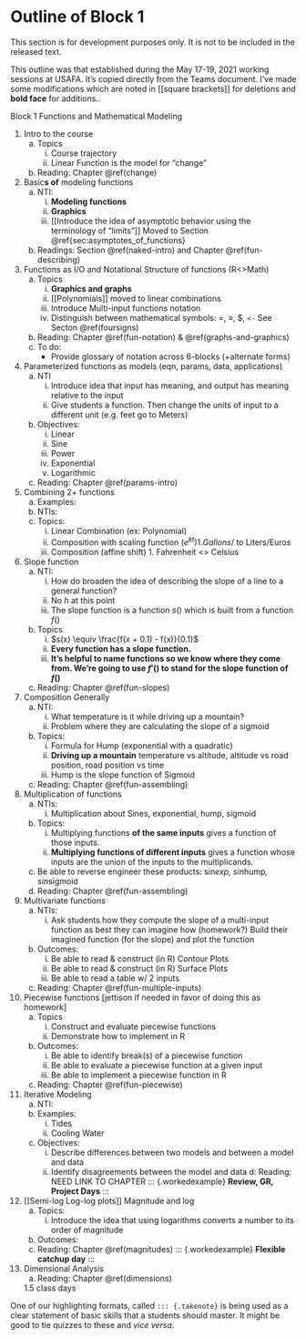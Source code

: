# Outline of Block 1 {.unnumbered}

::: {.todo}
This section is for development purposes only. It is not to be included in the released text.
:::

This outline was that established during the May 17-19, 2021 working sessions at USAFA. It's copied directly from the Teams document. I've made some modifications which are noted in [[square brackets]] for deletions and **bold face** for additions..

Block 1 Functions and Mathematical Modeling

1. Intro to the course
    a. Topics
        i. Course trajectory
        ii. Linear Function is the model for “change”
    b. Reading: Chapter \@ref(change)

2. Basic**s of** modeling functions
    a. NTI:
        i. **Modeling functions**
        i. **Graphics**
        i. [[Introduce the idea of asymptotic behavior using the terminology of "limits"]] Moved to Section \@ref{sec:asymptotes_of_functions} 
    b. Readings: Section \@ref(naked-intro) and Chapter \@ref(fun-describing)

3. Functions as I/O and Notational Structure of functions (R<>Math)
    a. Topics
        i. **Graphics and graphs** 
        i. [[Polynomials]] moved to linear combinations
        #. Introduce Multi-input functions notation
        #. Distinguish between mathematical symbols: $=$, $\equiv$, \rightarrow$, `<-` See Secton \@ref(foursigns)
    b. Reading: Chapter \@ref(fun-notation) & \@ref(graphs-and-graphics)
    c. To do:
        - Provide glossary of notation across 6-blocks (+alternate forms)

4. Parameterized functions as models (eqn, params, data, applications)
    a. NTI
        i. Introduce idea that input has meaning, and output has meaning relative to the input
        ii. Give students a function. Then change the units of input to a different unit (e.g. feet go to Meters)
    b. Objectives:
        i. Linear
        i. Sine
        i. Power
        i. Exponential
        i. Logarithmic
    c. Reading: Chapter \@ref(params-intro)

5. Combining 2+ functions
    a. Examples:
    b. NTIs:
    c. Topics:
        i. Linear Combination (ex: Polynomial)
        ii. Composition with scaling function ($e^{kt})
            1. Gallons/$ to Liters/Euros
        iii. Composition (affine shift)
            1. Fahrenheit <> Celsius

6. Slope function
    a. NTI:
        i. How do broaden the idea of describing the slope of a line to a general function?
        ii. No $h$ at this point
        iii. The slope function is a function $s()$  which is built from a function $f()$
    b. Topics
        i. $s(x) \equiv \frac{f(x + 0.1) - f(x)}{0.1}$
        ii. **Every function has a slope function.**
        iii. **It's helpful to name functions so we know where they come from. We're going to use $f'()$ to stand for the slope function of $f()$**
    c. Reading: Chapter \@ref(fun-slopes)

7. Composition Generally
    a. NTI:
        i. What temperature is it while driving up a mountain?
        ii. Problem where they are calculating the slope of a sigmoid
    b. Topics:
        i. Formula for Hump (exponential with a quadratic)
        ii. **Driving up a mountain** temperature vs altitude, altitude vs road position, road position vs time
        iii. Hump is the slope function of Sigmoid 
    c. Reading: Chapter \@ref(fun-assembling)

8. Multiplication of functions
    a. NTIs:
        i. Multiplication about Sines, exponential, hump, sigmoid
    b. Topics:
        i. Multiplying functions **of the same inputs** gives a function of those inputs.
        ii. **Multiplying functions of different inputs** gives a function whose inputs are the union of the inputs to the multiplicands.
    c. Be able to reverse engineer these products: sin*exp, sin*hump*, sin*sigmoid
    d. Reading: Chapter \@ref(fun-assembling)

9. Multivariate functions
    a. NTIs:
        i. Ask students how they compute the slope of a multi-input function as best they can imagine how (homework?) Build their imagined function (for the slope) and plot the function
    b. Outcomes:
        i. Be able to read & construct (in R) Contour Plots
        ii. Be able to read & construct (in R) Surface Plots
        iii. Be able to read a table w/ 2 inputs
    c. Reading: Chapter \@ref(fun-multiple-inputs)
    
10. Piecewise functions [jettison if needed in favor of doing this as homework]
    a. Topics
        i. Construct and evaluate piecewise functions
        ii. Demonstrate how to implement in R
    b. Outcomes:
        i. Be able to identify break(s) of a piecewise function
        i. Be able to evaluate a piecewise function at a given input
        i. Be able to implement a piecewise function in R
    c. Reading: Chapter \@ref(fun-piecewise)

11. Iterative Modeling
    a. NTI:
    b. Examples:
        i. Tides
        ii. Cooling Water
    c. Objectives:
        i. Describe differences between two models and between a model and data
        ii. Identify disagreements between the model and data
    d: Reading: NEED LINK TO CHAPTER
::: {.workedexample}
**Review, GR, Project Days**
:::

12. [[Semi-log Log-log plots]] Magnitude and log
    a. Topics:
        i. Introduce the idea that using logarithms converts a number to its order of magnitude
    b. Outcomes:
    c. Reading: Chapter \@ref(magnitudes)
::: {.workedexample}
**Flexible catchup day**
:::

13. Dimensional Analysis 
    a. Reading: Chapter \@ref(dimensions)
    
    1.5 class days

::: {.takenote}
One of our highlighting formats, called `::: {.takenote}` is being used as a clear statement of basic skills that a students should master. It might be good to tie quizzes to these and *vice versa*.
:::
